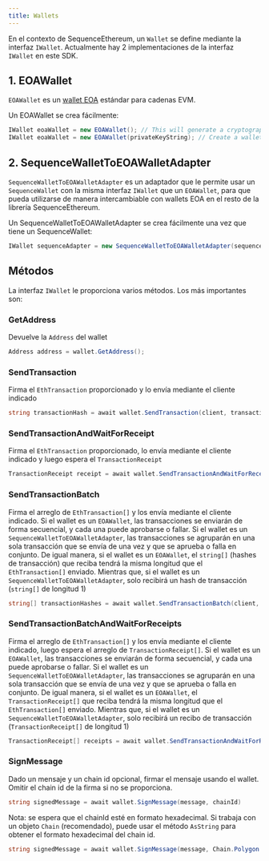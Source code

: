 ```yaml
---
title: Wallets
---
```


En el contexto de SequenceEthereum, un `Wallet` se define mediante la interfaz `IWallet`. Actualmente hay 2 implementaciones de la interfaz `IWallet` en este SDK.

## 1. EOAWallet
`EOAWallet` es un [wallet EOA](https://ethereum.stackexchange.com/questions/5828/what-is-an-eoa-account) estándar para cadenas EVM.

Un EOAWallet se crea fácilmente:

```csharp
IWallet eoaWallet = new EOAWallet(); // This will generate a cryptographically random private key
IWallet eoaWallet = new EOAWallet(privateKeyString); // Create a wallet using a previously generated private key
```

## 2. SequenceWalletToEOAWalletAdapter
`SequenceWalletToEOAWalletAdapter` es un adaptador que le permite usar un `SequenceWallet` con la misma interfaz `IWallet` que un `EOAWallet`, para que pueda utilizarse de manera intercambiable con wallets EOA en el resto de la librería SequenceEthereum.

Un SequenceWalletToEOAWalletAdapter se crea fácilmente una vez que tiene un SequenceWallet:

```csharp
IWallet sequenceAdapter = new SequenceWalletToEOAWalletAdapter(sequenceWallet);
```

## Métodos
La interfaz `IWallet` le proporciona varios métodos. Los más importantes son:

### GetAddress
Devuelve la `Address` del wallet

```csharp
Address address = wallet.GetAddress();
```

### SendTransaction
Firma el `EthTransaction` proporcionado y lo envía mediante el cliente indicado

```csharp
string transactionHash = await wallet.SendTransaction(client, transaction);
```

### SendTransactionAndWaitForReceipt
Firma el `EthTransaction` proporcionado, lo envía mediante el cliente indicado y luego espera el `TransactionReceipt`

```csharp
TransactionReceipt receipt = await wallet.SendTransactionAndWaitForReceipt(client, transaction);
```

### SendTransactionBatch
Firma el arreglo de `EthTransaction[]` y los envía mediante el cliente indicado.
Si el wallet es un `EOAWallet`, las transacciones se enviarán de forma secuencial, y cada una puede aprobarse o fallar. Si el wallet es un `SequenceWalletToEOAWalletAdapter`, las transacciones se agruparán en una sola transacción que se envía de una vez y que se aprueba o falla en conjunto.
De igual manera, si el wallet es un `EOAWallet`, el `string[]` (hashes de transacción) que reciba tendrá la misma longitud que el `EthTransaction[]` enviado. Mientras que, si el wallet es un `SequenceWalletToEOAWalletAdapter`, solo recibirá un hash de transacción (`string[]` de longitud 1)

```csharp
string[] transactionHashes = await wallet.SendTransactionBatch(client, transactions);
```

### SendTransactionBatchAndWaitForReceipts
Firma el arreglo de `EthTransaction[]` y los envía mediante el cliente indicado, luego espera el arreglo de `TransactionReceipt[]`.
Si el wallet es un `EOAWallet`, las transacciones se enviarán de forma secuencial, y cada una puede aprobarse o fallar. Si el wallet es un `SequenceWalletToEOAWalletAdapter`, las transacciones se agruparán en una sola transacción que se envía de una vez y que se aprueba o falla en conjunto.
De igual manera, si el wallet es un `EOAWallet`, el `TransactionReceipt[]` que reciba tendrá la misma longitud que el `EthTransaction[]` enviado. Mientras que, si el wallet es un `SequenceWalletToEOAWalletAdapter`, solo recibirá un recibo de transacción (`TransactionReceipt[]` de longitud 1)

```csharp
TransactionReceipt[] receipts = await wallet.SendTransactionAndWaitForReceipt(client, transactions);
```

### SignMessage
Dado un mensaje y un chain id opcional, firmar el mensaje usando el wallet. Omitir el chain id de la firma si no se proporciona.

```csharp
string signedMessage = await wallet.SignMessage(message, chainId)
```

Nota: se espera que el chainId esté en formato hexadecimal. Si trabaja con un objeto `Chain` (recomendado), puede usar el método `AsString` para obtener el formato hexadecimal del chain id.

```csharp
string signedMessage = await wallet.SignMessage(message, Chain.Polygon.AsString());
```